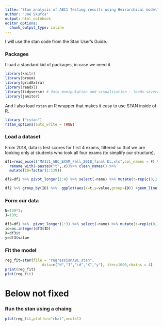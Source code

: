 ```yaml
---
title: "Stan analysis of ABC1 Testing results using Heirarchical model"
author: "Joe Skufca"
output: html_notebook
editor_options: 
  chunk_output_type: inline
---
```


I will use the stan code from the Stan User's Guide.



### Packages

I load a standard kid of packages, in case we need it.

```r
library(knitr)
library(broom)
library(gridExtra)
library(readxl)
library(tidyverse) # data manipulation and visualization - loads several packages
library(janitor)
```
And I also load `rstan` an R wrapper that makes it easy to use STAN inside of R.



```r
library ("rstan")
rstan_options(auto_write = TRUE)
```


### Load a dataset

From 2018, data is test scores for first 4 exams, filtered so that we are looking only at students who took all four exams (to simplify our structure).

```r
df1=read_excel("MA131_ABC_EXAM_Fall_2018_final DL.xls",col_names = F) %>%
  rename_with(~paste0("t",.x))%>% clean_names() %>% 
  mutate(ID=factor(1:139))

df2=df1 %>% pivot_longer(1:4) %>% select(-name) %>% mutate(t=rep(c(0,1,2,3),139))

df2 %>% group_by(ID) %>%  ggplot(aes(x=t,y=value,group=ID)) +geom_line()

```


### Form our data

```r
N=139*3;
J=139;

df3=df1 %>%  pivot_longer(1:3) %>% select(-name) %>% mutate(t=rep(c(0,1,2),139))
id=as.integer(df3$ID) 
X=df3$t
y=df3$value


```

### Fit the model

```r
reg_fit=stan(file = "regressionABC.stan",
                 data=c("N","J","id","X","y"), iter=1000,chains = 4)
print(reg_fit)
plot(reg_fit)

```

# Below not fixed

### Run the stan using a chaing





```r
plot(reg_fit,plotfun="rhat",ncol=1)
```

```r

```


